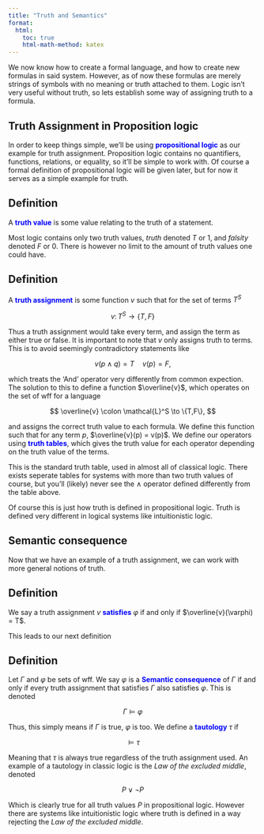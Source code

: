 ```yaml
---
title: "Truth and Semantics"
format:
  html:
    toc: true
    html-math-method: katex
---
```


We now know how to create a formal language, and how to create new formulas in said system. However, as of now these formulas are merely strings of symbols with no meaning or truth attached to them. Logic isn't very useful without truth, so lets establish some way of assigning truth to a formula.

## Truth Assignment in Proposition logic

In order to keep things simple, we'll be using [**propositional logic**]{style="color: blue"} as our example for truth assignment. Proposition logic contains no quantifiers, functions, relations, or equality, so it'll be simple to work with. Of course a formal definition of propositional logic will be given later, but for now it serves as a simple example for truth.

::: {.callout-note icon="false"}
## Definition

A [**truth value**]{style="color: blue"} is some value relating to the truth of a statement. 
:::

Most logic contains only two truth values, *truth* denoted $T$ or $1$, and *falsity* denoted $F$ or $0$. There is however no limit to the amount of truth values one could have. 

::: {.callout-note icon="false"}
## Definition

A [**truth assignment**]{style="color: blue"} is some function $v$ such that for the set of terms $T^S$

$$
v \colon T^S \to \{T,F\}
$$
:::

Thus a truth assignment would take every term, and assign the term as either true or false. It is important to note that $v$ only assigns truth to terms. This is to avoid seemingly contradictory statements like

$$
v(p \land q) = T\quad v(p) = F,
$$

which treats the 'And' operator very differently from common expection. The solution to this to define a function $\overline{v}$, which operates on the set of wff for a language

$$
\overline{v} \colon \mathcal{L}^S \to \{T,F\},
$$

and assigns the correct truth value to each formula. We define this function such that for any term $p$, 
$\overline{v}(p) = v(p)$. We define our operators using [**truth tables**]{style="color: blue"}, which gives the truth value for each operator depending on the truth value of the terms.

\begin{array}{|c c c c c c c|}
% |c c|c| means that there are three columns in the table and
% a vertical bar ’|’ will be printed on the left and right borders,
% and between the second and the third columns.
% The letter ’c’ means the value will be centered within the column,
% letter ’l’, left-aligned, and ’r’, right-aligned.
p & q & \lnot p & p \land q & p \lor q & p \rightarrow q & p \leftrightarrow q\\ % Use & to separate the columns
\hline % Put a horizontal line between the table header and the rest.
T & T & F & T & T & T & T\\
T & F & F & F & T & F & F\\
F & T & T & F & T & T & F\\
F & F & T & F & F & T & T\\
\end{array}

This is the standard truth table, used in almost all of classical logic. There exists seperate tables for systems with more than two truth values of course, but you'll (likely) never see the $\land$ operator defined differently from the table above.

Of course this is just how truth is defined in propositional logic. Truth is defined very different in logical systems like intuitionistic logic. 

## Semantic consequence

Now that we have an example of a truth assignment, we can work with more general notions of truth.

::: {.callout-note icon="false"}
## Definition

We say a truth assignment $v$ [**satisfies**]{style="color: blue"} $\varphi$ if and only if $\overline{v}(\varphi) = T$. 
:::

This leads to our next definition

::: {.callout-note icon="false"}
## Definition

Let $\Gamma$ and $\varphi$ be sets of wff. We say $\varphi$ is a [**Semantic consequence**]{style="color: blue"} of $\Gamma$ if and only if every truth assignment that satisfies $\Gamma$ also satisfies $\varphi$. This is denoted

$$
\Gamma \models \varphi
$$

:::

Thus, this simply means if $\Gamma$ is true, $\varphi$ is too. We define a [**tautology**]{style="color: blue"} $\tau$ if 

$$
\models \tau
$$

Meaning that $\tau$ is always true regardless of the truth assignment used. An example of a tautology in classic logic is the *Law of the excluded middle*, denoted

$$
P \lor \lnot P
$$

Which is clearly true for all truth values $P$ in propositional logic. However there are systems like intuitionistic logic where truth is defined in a way rejecting the *Law of the excluded middle*.